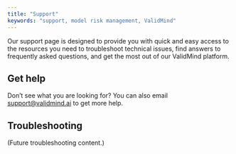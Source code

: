 ```yaml
---
title: "Support"
keywords: "support, model risk management, ValidMind"
---
```


Our support page is designed to provide you with quick and easy access to the resources you need to troubleshoot technical issues, find answers to frequently asked questions, and get the most out of our ValidMind platform.

## Get help 
Don't see what you are looking for? You can also email [support@validmind.ai](support@validmind.ai) to get more help.

## Troubleshooting

(Future troubleshooting content.)